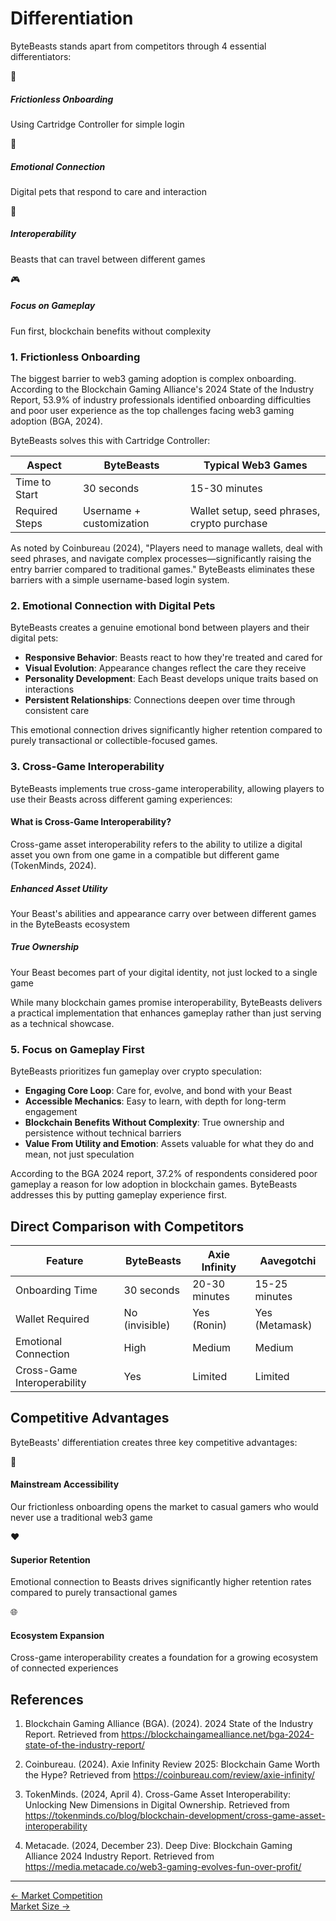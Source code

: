 # Differentiation

ByteBeasts stands apart from competitors through 4 essential differentiators:

<div className="grid grid-cols-1 md:grid-cols-2 gap-4 my-6 text-black">
  <div className="bg-white p-4 rounded-lg shadow-sm border border-purple-100">
    <div className="text-center mb-2">
      <span className="inline-block bg-purple-100 text-purple-700 p-2 rounded-full">🚪</span>
    </div>
    <h5 className="font-bold text-center text-purple-700">Frictionless Onboarding</h5>
    <p className="text-sm text-center mt-2">Using Cartridge Controller for simple login</p>
  </div>
  
  <div className="bg-white p-4 rounded-lg shadow-sm border border-pink-100">
    <div className="text-center mb-2">
      <span className="inline-block bg-pink-100 text-pink-700 p-2 rounded-full">💖</span>
    </div>
    <h5 className="font-bold text-center text-pink-700">Emotional Connection</h5>
    <p className="text-sm text-center mt-2">Digital pets that respond to care and interaction</p>
  </div>
  
  <div className="bg-white p-4 rounded-lg shadow-sm border border-blue-100">
    <div className="text-center mb-2">
      <span className="inline-block bg-blue-100 text-blue-700 p-2 rounded-full">🔄</span>
    </div>
    <h5 className="font-bold text-center text-blue-700">Interoperability</h5>
    <p className="text-sm text-center mt-2">Beasts that can travel between different games</p>
  </div>
  
  <div className="bg-white p-4 rounded-lg shadow-sm border border-yellow-100">
    <div className="text-center mb-2">
      <span className="inline-block bg-yellow-100 text-yellow-700 p-2 rounded-full">🎮</span>
    </div>
    <h5 className="font-bold text-center text-yellow-700">Focus on Gameplay</h5>
    <p className="text-sm text-center mt-2">Fun first, blockchain benefits without complexity</p>
  </div>
</div>

### 1. Frictionless Onboarding

The biggest barrier to web3 gaming adoption is complex onboarding. According to the Blockchain Gaming Alliance's 2024 State of the Industry Report, 53.9% of industry professionals identified onboarding difficulties and poor user experience as the top challenges facing web3 gaming adoption (BGA, 2024).

ByteBeasts solves this with Cartridge Controller:

<table className="overflow-hidden rounded-lg bg-white border border-gray-200 my-6">
  <thead>
    <tr className="bg-gradient-to-r from-yellow-500 to-red-500 text-white">
      <th className="py-3 px-4 text-left">Aspect</th>
      <th className="py-3 px-4 text-left">ByteBeasts</th>
      <th className="py-3 px-4 text-left">Typical Web3 Games</th>
    </tr>
  </thead>
  <tbody>
    <tr className="border-t border-gray-200">
      <td className="py-3 px-4 font-bold text-gray-700">Time to Start</td>
      <td className="py-3 px-4 text-green-700 font-bold">30 seconds</td>
      <td className="py-3 px-4 text-red-700">15-30 minutes</td>
    </tr>
    <tr className="border-t border-gray-200">
      <td className="py-3 px-4 font-bold text-gray-700">Required Steps</td>
      <td className="py-3 px-4 text-green-700 font-bold">Username + customization</td>
      <td className="py-3 px-4 text-red-700">Wallet setup, seed phrases, crypto purchase</td>
    </tr>
  </tbody>
</table>

As noted by Coinbureau (2024), "Players need to manage wallets, deal with seed phrases, and navigate complex processes—significantly raising the entry barrier compared to traditional games." ByteBeasts eliminates these barriers with a simple username-based login system.

### 2. Emotional Connection with Digital Pets

ByteBeasts creates a genuine emotional bond between players and their digital pets:

- **Responsive Behavior**: Beasts react to how they're treated and cared for
- **Visual Evolution**: Appearance changes reflect the care they receive
- **Personality Development**: Each Beast develops unique traits based on interactions
- **Persistent Relationships**: Connections deepen over time through consistent care

This emotional connection drives significantly higher retention compared to purely transactional or collectible-focused games.

### 3. Cross-Game Interoperability

ByteBeasts implements true cross-game interoperability, allowing players to use their Beasts across different gaming experiences:

<div className="bg-gradient-to-r from-blue-50 to-indigo-50 p-5 rounded-lg border border-blue-100 my-6 text-black">
  <h4 className="font-bold text-blue-700 mb-3">What is Cross-Game Interoperability?</h4>
  <p className="text-gray-700 mb-4">Cross-game asset interoperability refers to the ability to utilize a digital asset you own from one game in a compatible but different game (TokenMinds, 2024).</p>
  
  <div className="grid grid-cols-1 md:grid-cols-2 gap-4 mt-4">
    <div className="bg-white p-3 rounded shadow-sm">
      <h5 className="font-bold text-blue-600 mb-2">Enhanced Asset Utility</h5>
      <p className="text-sm">Your Beast's abilities and appearance carry over between different games in the ByteBeasts ecosystem</p>
    </div>
    <div className="bg-white p-3 rounded shadow-sm">
      <h5 className="font-bold text-blue-600 mb-2">True Ownership</h5>
      <p className="text-sm">Your Beast becomes part of your digital identity, not just locked to a single game</p>
    </div>
  </div>
</div>

While many blockchain games promise interoperability, ByteBeasts delivers a practical implementation that enhances gameplay rather than just serving as a technical showcase.

### 5. Focus on Gameplay First

ByteBeasts prioritizes fun gameplay over crypto speculation:

- **Engaging Core Loop**: Care for, evolve, and bond with your Beast
- **Accessible Mechanics**: Easy to learn, with depth for long-term engagement
- **Blockchain Benefits Without Complexity**: True ownership and persistence without technical barriers
- **Value From Utility and Emotion**: Assets valuable for what they do and mean, not just speculation

According to the BGA 2024 report, 37.2% of respondents considered poor gameplay a reason for low adoption in blockchain games. ByteBeasts addresses this by putting gameplay experience first.

## Direct Comparison with Competitors

<table className="overflow-hidden rounded-lg bg-white border border-gray-200 my-8 text-black">
  <thead>
    <tr className="bg-gradient-to-r from-yellow-500 to-red-500 text-white">
      <th className="py-3 px-4 text-left">Feature</th>
      <th className="py-3 px-4 text-center">ByteBeasts</th>
      <th className="py-3 px-4 text-center">Axie Infinity</th>
      <th className="py-3 px-4 text-center">Aavegotchi</th>
    </tr>
  </thead>
  <tbody>
    <tr className="border-t border-gray-200">
      <td className="py-3 px-4 font-bold text-gray-700">Onboarding Time</td>
      <td className="py-3 px-4 text-center text-green-700 font-bold">30 seconds</td>
      <td className="py-3 px-4 text-center">20-30 minutes</td>
      <td className="py-3 px-4 text-center">15-25 minutes</td>
    </tr>
    <tr className="border-t border-gray-200">
      <td className="py-3 px-4 font-bold text-gray-700">Wallet Required</td>
      <td className="py-3 px-4 text-center text-green-700 font-bold">No (invisible)</td>
      <td className="py-3 px-4 text-center">Yes (Ronin)</td>
      <td className="py-3 px-4 text-center">Yes (Metamask)</td>
    </tr>
    <tr className="border-t border-gray-200">
      <td className="py-3 px-4 font-bold text-gray-700">Emotional Connection</td>
      <td className="py-3 px-4 text-center text-green-700 font-bold">High</td>
      <td className="py-3 px-4 text-center">Medium</td>
      <td className="py-3 px-4 text-center">Medium</td>
    </tr>
    <tr className="border-t border-gray-200">
      <td className="py-3 px-4 font-bold text-gray-700">Cross-Game Interoperability</td>
      <td className="py-3 px-4 text-center text-green-700 font-bold">Yes</td>
      <td className="py-3 px-4 text-center">Limited</td>
      <td className="py-3 px-4 text-center">Limited</td>
    </tr>
  </tbody>
</table>

## Competitive Advantages

ByteBeasts' differentiation creates three key competitive advantages:

<div className="grid grid-cols-1 md:grid-cols-3 gap-4 my-6 text-black text-center">
  <div className="bg-white p-5 rounded-lg shadow-md border border-gray-200">
    <div className="text-center mb-3">
      <span className="inline-block bg-purple-100 text-purple-700 p-2 rounded-full text-xl">🚀</span>
    </div>
    <h4 className="font-bold text-center text-purple-700 mb-2">Mainstream Accessibility</h4>
    <p className="text-sm">Our frictionless onboarding opens the market to casual gamers who would never use a traditional web3 game</p>
  </div>
  
  <div className="bg-white p-5 rounded-lg shadow-md border border-gray-200">
    <div className="text-center mb-3">
      <span className="inline-block bg-pink-100 text-pink-700 p-2 rounded-full text-xl">❤️</span>
    </div>
    <h4 className="font-bold text-center text-pink-700 mb-2">Superior Retention</h4>
    <p className="text-sm">Emotional connection to Beasts drives significantly higher retention rates compared to purely transactional games</p>
  </div>
  
  <div className="bg-white p-5 rounded-lg shadow-md border border-gray-200">
    <div className="text-center mb-3">
      <span className="inline-block bg-blue-100 text-blue-700 p-2 rounded-full text-xl">🌐</span>
    </div>
    <h4 className="font-bold text-center text-blue-700 mb-2">Ecosystem Expansion</h4>
    <p className="text-sm">Cross-game interoperability creates a foundation for a growing ecosystem of connected experiences</p>
  </div>
</div>

## References

1. Blockchain Gaming Alliance (BGA). (2024). 2024 State of the Industry Report. Retrieved from https://blockchaingamealliance.net/bga-2024-state-of-the-industry-report/

2. Coinbureau. (2024). Axie Infinity Review 2025: Blockchain Game Worth the Hype? Retrieved from https://coinbureau.com/review/axie-infinity/

3. TokenMinds. (2024, April 4). Cross-Game Asset Interoperability: Unlocking New Dimensions in Digital Ownership. Retrieved from https://tokenminds.co/blog/blockchain-development/cross-game-asset-interoperability

4. Metacade. (2024, December 23). Deep Dive: Blockchain Gaming Alliance 2024 Industry Report. Retrieved from https://media.metacade.co/web3-gaming-evolves-fun-over-profit/

---

<div className="flex justify-between items-center mt-12 pt-6 border-t border-gray-200">
  <div>
    <a href="/MarketCompetition/market-competition" className="text-white-500 hover:text-blue-700">← Market Competition</a>
  </div>
  <div>
    <a href="/MarketSize/market-size" className="text-white-500 hover:text-blue-700">Market Size →</a>
  </div>
</div>
